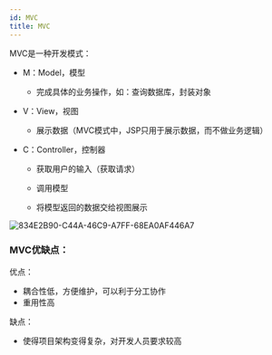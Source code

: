 ```yaml
---
id: MVC
title: MVC
---
```


MVC是一种开发模式：

- M：Model，模型

  - 完成具体的业务操作，如：查询数据库，封装对象

- V：View，视图

  - 展示数据（MVC模式中，JSP只用于展示数据，而不做业务逻辑）

- C：Controller，控制器

  - 获取用户的输入（获取请求）

  - 调用模型

  - 将模型返回的数据交给视图展示

    

![834E2B90-C44A-46C9-A7FF-68EA0AF446A7](https://upyun.shiguangping.com/imgs/20200604091525.png)



### MVC优缺点：

优点：

- 耦合性低，方便维护，可以利于分工协作
- 重用性高



缺点：

- 使得项目架构变得复杂，对开发人员要求较高